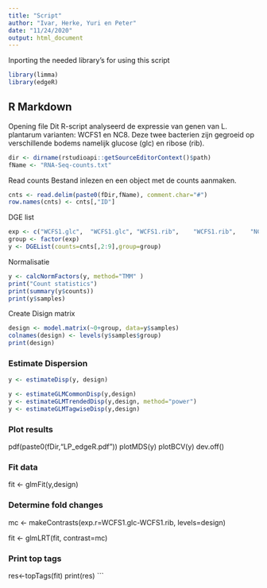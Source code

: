```yaml
---
title: "Script"
author: "Ivar, Herke, Yuri en Peter"
date: "11/24/2020"
output: html_document
---
```


Inporting the needed library's for using this script
```r
library(limma)
library(edgeR)
```

## R Markdown

Opening file
Dit R-script analyseerd de expressie van genen van L. plantarum varianten: WCFS1 en NC8. Deze twee bacterien zijn gegroeid op verschillende bodems namelijk glucose (glc) en ribose (rib).
```r
dir <- dirname(rstudioapi::getSourceEditorContext()$path)
fName <- "RNA-Seq-counts.txt"
```

Read counts
Bestand inlezen en een object met de counts aanmaken.
```r
cnts <- read.delim(paste0(fDir,fName), comment.char="#")
row.names(cnts) <- cnts[,"ID"]
```


DGE list

```r
exp <- c("WCFS1.glc",  "WCFS1.glc",	"WCFS1.rib",	"WCFS1.rib",	"NC8.glc",	"NC8.glc",	"NC8.rib",	"NC8.rib")
group <- factor(exp)
y <- DGEList(counts=cnts[,2:9],group=group)
```


Normalisatie

```r
y <- calcNormFactors(y, method="TMM" )
print("Count statistics")
print(summary(y$counts))
print(y$samples)
```


Create Disign matrix

```r
design <- model.matrix(~0+group, data=y$samples)
colnames(design) <- levels(y$samples$group)
print(design)
```

###############################################################
### Estimate Dispersion
###############################################################
```r
y <- estimateDisp(y, design)

y <- estimateGLMCommonDisp(y,design)
y <- estimateGLMTrendedDisp(y,design, method="power")
y <- estimateGLMTagwiseDisp(y,design)
```
###############################################################
### Plot results
###############################################################

pdf(paste0(fDir,"LP_edgeR.pdf"))
plotMDS(y)
plotBCV(y)
dev.off()

###############################################################
### Fit data
###############################################################

fit <- glmFit(y,design)

###############################################################
### Determine fold changes
###############################################################

mc <- makeContrasts(exp.r=WCFS1.glc-WCFS1.rib, levels=design)

fit <- glmLRT(fit, contrast=mc)

###############################################################
### Print top tags
###############################################################

res<-topTags(fit)
print(res)
```